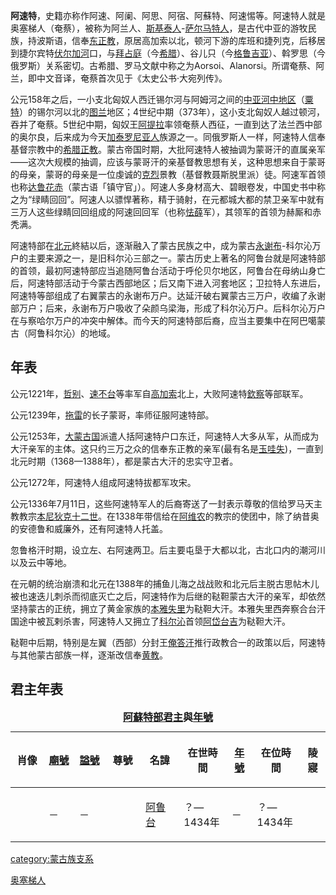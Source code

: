 {{unreferenced|time=2010-09-11T15:14:53+00:00}}
'''阿速特'''，史籍亦称作阿速、阿阑、阿思、阿宿、阿蘇特、阿速惕等。阿速特人就是奥塞梯人（奄蔡），被称为阿兰人、[[斯基泰人|斯基泰人]]-[[萨尔马特人|萨尔马特人]]，是古代中亚的游牧民族，持波斯语，信奉[[东正教|东正教]]，原居高加索以北，顿河下游的库班和捷列克，后移居到捷尔宾特[[伏尔加河|伏尔加河]]口，与[[拜占庭|拜占庭]]（今[[希腊|希腊]]）、谷儿只（今[[格鲁吉亚|格鲁吉亚]]）、斡罗思（今俄罗斯）关系密切。古希腊、罗马文献中称之为Aorsoi、Alanorsi。所谓奄蔡、阿兰，即中文音译，奄蔡首次见于《太史公书·大宛列传》。

公元158年之后，一小支北匈奴人西迁锡尔河与阿姆河之间的[[中亚河中地区|中亚河中地区]]（[[粟特|粟特]]）的锡尔河以北的[[图兰|图兰]]地区；4世纪中期（373年），这小支北匈奴人越过顿河，吞并了奄蔡。5世纪中期，匈奴王[[阿提拉|阿提拉]]率领奄蔡人西征，一直到达了法兰西中部的奥尔良，后来成为今天[[加泰罗尼亚人|加泰罗尼亚人]]族源之一。同俄罗斯人一样，阿速特人信奉基督宗教中的[[希腊正教|希腊正教]]。蒙古帝国时期，大批阿速特人被抽调为蒙哥汗的直属亲军——这次大规模的抽调，应该与蒙哥汗的亲基督教思想有关，这种思想来自于蒙哥的母亲，蒙哥的母亲是一位虔诚的[[克烈|克烈]]景教（基督教聂斯脱里派）徒。阿速军首领也称[[达鲁花赤|达鲁花赤]]（蒙古语「镇守官」）。阿速人多身材高大、碧眼卷发，中国史书中称之为“绿睛回回”。阿速人以骠悍著称，精于骑射，在元都城大都的禁卫亲军中就有三万人这些绿睛回回组成的阿速回回军（也称[[怯薛|怯薛]]军），其领军的首领为赫厮和赤秃满。

阿速特部在[[北元|北元]]終結以后，逐渐融入了蒙古民族之中，成为蒙古[[永谢布|永谢布]]-科尔沁万户的主要来源之一，是旧科尔沁三部之一。蒙古历史上著名的阿鲁台就是阿速特部的首领，最初阿速特部应当追随阿鲁台活动于呼伦贝尔地区，阿鲁台在母纳山身亡后，阿速特部活动于今蒙古西部地区；后又南下进入河套地区；卫拉特人东进后，阿速特等部组成了右翼蒙古的永谢布万户。达延汗破右翼蒙古三万户，收编了永谢部万户；后来，永谢布万户吸收了朵颜乌梁海，形成了科尔沁万户。后科尔沁万户在与察哈尔万户的冲突中解体。而今天的阿速特部后裔，应当主要集中在阿巴噶蒙古（阿鲁科尔沁）的地域。

==年表==

公元1221年，[[哲别|哲别]]、[[速不台|速不台]]等率军自[[高加索|高加索]]北上，大败阿速特[[欽察|欽察]]等部联军。

公元1239年，[[拖雷|拖雷]]的长子蒙哥，率师征服阿速特部。

公元1253年，[[蒙古帝国|大蒙古国]]派遣人括阿速特户口东迁，阿速特人大多从军，从而成为大汗亲军的主体。这只约三万之众的信奉东正教的亲军(最有名是[[玉哇失|玉哇失]])，一直到北元时期（1368—1388年），都是蒙古大汗的忠实守卫者。

公元1272年，阿速特人组成阿速特拔都军攻宋。

公元1336年7月11日，这些阿速特军人的后裔寄送了一封表示尊敬的信给罗马天主教教宗[[本尼狄克十二世|本尼狄克十二世]]。在1338年带信给在[[阿维农|阿维农]]的教宗的使团中，除了纳昔奥的安德鲁和威廉外，还有阿速特人托盖。

忽鲁格汗时期，设立左、右阿速两卫。后主要屯垦于大都以北，古北口内的潮河川以及云中等地。

在元朝的统治崩溃和北元在1388年的捕鱼儿海之战战败和北元后主脱古思帖木儿被也速迭儿刺杀而彻底灭亡之后，阿速特作为后继的鞑靼蒙古大汗的亲军，却依然坚持蒙古的正统，拥立了黄金家族的[[本雅失里|本雅失里]]为鞑靼大汗。本雅失里西奔察合台汗国途中被瓦剌杀害，阿速特人又拥立了[[科尔沁|科尔沁]]首领[[阿岱汗|阿岱台吉]]为鞑靼大汗。

鞑靼中后期，特别是左翼（西部）分封王[[俺答汗|俺答汗]]推行政教合一的政策以后，阿速特与其他蒙古部族一样，逐渐改信奉[[黄教|黄教]]。
　　
==君主年表==
{| class="wikitable"
|+'''[[阿蘇特部|阿蘇特部]][[君主|君主]]與[[年號|年號]]'''
|- align="center"
! width="120px" | 肖像
! width="100px" | [[廟號|廟號]]
! width="100px" | [[謚號|謚號]]
! width="140px" | 尊號
! width="160px" | 名諱
! width="135px" | 在世時間
! width="60px" | [[年號|年號]]
! width="135px" | 在位時間
! width="60px" | 陵寢
|- align="center" 
| 
| －
| －
| 
| [[阿鲁台|阿鲁台]]
| ？—1434年
| －
| ？—1434年
| 
|}<noinclude>


[[category:蒙古族支系|category:蒙古族支系]]
[[Category:奥塞梯人|]]